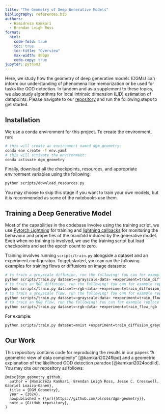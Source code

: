 ```yaml
---
title: "The Geometry of Deep Generative Models"
bibliography: references.bib
authors: 
  - Hamidreza Kamkari
  - Brendan Leigh Ross
format:
  html:
    code-fold: true
    toc: true
    toc-title: "Overview"
    max-width: 800px
    code-copy: true
jupyter: python3
---
```



Here, we study how the geometry of deep generative models (DGMs) can inform our understanding of phenomena like memorization or be used for tasks like OOD detection. 
In tandem and as a supplement to these topics, we also study algorithms for local intrinsic dimension (LID) estimation of datapoints. Please navigate to our
[repository](https://github.com/blross/dgm-geometry) and run the following steps to get started.

## Installation

We use a conda environment for this project. To create the environment, run:
```.bash
# this will create an environment named dgm_geometry:
conda env create -f env.yaml
# this will activate the environment:
conda activate dgm_geometry
```

Finally, download all the checkpoints, resources, and appropriate environment variables using the following:
```.bash
python scripts/download_resources.py
```
You may choose to skip this stage if you want to train your own models, but it is recommended as some of the notebooks use them.


## Training a Deep Generative Model

Most of the capabilities in the codebase involve using the training script, we use [Pytorch Lightning](https://lightning.ai/docs/pytorch/stable/) for training and [lightning callbacks](https://lightning.ai/docs/pytorch/stable/extensions/callbacks.html) for monitoring the behaviour and properties of the manifold induced by the generative model. Even when no training is involved, we use the training script but load checkpoints and set the epoch count to zero.

Training involves running `scripts/train.py` alongside a dataset and an experiment configuraton. To get started, you can run the following examples for training flows or diffusions on image datasets:

```.bash
# to train a greyscale diffusion, run the following! You can for example replace the dataset argument with mnist or fmnist
python scripts/train.py dataset=<grayscale-data> +experiment=train_diffusion_greyscale
# to train an RGB diffusion, run the following! You can for example replace the dataset argument with cifar10
python scripts/train.py dataset=<rgb-data> +experiment=train_diffusion_rgb
# to train a greyscale flow, run the following! You can for example replace the dataset argument with mnist or fmnist
python scripts/train.py dataset=<grayscale-data> +experiment=train_flow_greyscale
# to train an RGB flow, run the following! You can for example replace the dataset argument with cifar10
python scripts/train.py dataset=<rgb-data> +experiment=train_flow_rgb
```
For example:
```.bash
python scripts/train.py dataset=mnist +experiment=train_diffusion_greyscale
```


## Our Work

This repository contains code for reproducing the results in our papers "A geometric view of data complexity" [@kamkari2024flipd] 
and a geometric explanation of the likelihood OOD detection paradox [@kamkari2024oodlid]. You may cite our repository as follows:
```.bibtex
@misc{dgm_geometry_github,
  author = {Hamidreza Kamkari, Brendan Leigh Ross, Jesse C. Cresswell, Gabriel Loaiza-Ganem},
  title = {DGM Geometry},
  year = {2024},
  howpublished = {\url{https://github.com/blross/dgm-geometry}},
  note = {GitHub repository},
}
```


<!-- 
## References -->
<!-- 
::: {#refs}
::: -->